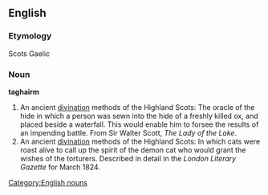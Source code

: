 ==English==

===Etymology===
Scots Gaelic

===Noun===
'''taghairm'''

# An ancient [[divination]] methods of the Highland Scots: The oracle of the hide in which a person was sewn into the hide of a freshly killed ox, and placed beside a waterfall.  This would enable him to forsee the results of an impending battle.  From Sir Walter Scott, ''The Lady of the Lake''.
# An ancient [[divination]] methods of the Highland Scots: In which cats were roast alive to call up the spirit of the demon cat who would grant the wishes of the torturers.  Described in detail in the ''London Literary Gazette'' for March 1824.

[[Category:English nouns]]
